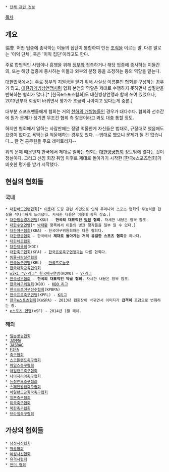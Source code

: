  * [[단체 관련 정보]]

[[목차]]
== 개요 ==
協會. 어떤 업종에 종사하는 이들의 집단이 통합하여 만든 [[조직]]을 이르는 말. 다른 말로는 '이익 단체', 혹은 '이익 집단'이라고도 한다.

주로 합법적인 사업이나 흥행을 위해 [[정부]]와 접촉하거나 해당 업종에 종사하는 이들간의, 또는 해당 업종에 종사하는 이들과 외부의 분쟁 등을 조정하는 등의 역할을 맡는다.

[[대한민국]]에서는 주로 정부의 지원금을 얻기 위해 사실상 이름뿐인 협회를 구성하는 경우가 많고, [[대한경기빙상연맹]]처럼 협회  본연의 역할은 제대로 수행하지 못하면서 삽질만을 반복하는 협회가 많다.[* [한국e스포츠협회]도 대한빙상연맹과 함께 쓰여 있었으나, 2013년부터 회장이 바뀌면서 평가가 조금씩 나아지고 있다는게 중론.]

대부분 스포츠팬들에게 협회는 거의 [[천하의 개쌍놈들]]인 경우가 대다수다. 협회와 선수간에 뭔가 문제가 생기면 무조건 협회 측 잘못이라고 봐도 대충 통할 정도.

하지만 협회에서 일하는 사람딴에는 정말 억울한게 자신들은 법대로, 규정대로 했음에도 요령이 없다고 욕먹는걸 억울해하는 경우도 있다. --법대로 했으니 문제가 될 건 없습니다... 란 건 공무원들 주요 레퍼토리지--

위의 문제 때문인지 한국에서 제대로 일하는 협회는 [[대한양궁협회]] 정도밖에 없다는 것이 정설이다. 그리고 신임 회장 취임 이후로 제대로 돌아가기 시작한 [한국e스포츠협회]가 비슷한 평가를 받기 시작했다.

== 현실의 협회들 ==
=== 국내 ===
 * [[대한배드민턴협회]][* [[이용대]] 도핑 관련 사건으로 인해 우리나라 스포츠 협회의 무능력한 현실을 적나라하게 드려냈다. 자세한 내용은 이용대 항목 참조.]
 * [[대한빙상경기연맹]](KSU) - '''한국의 대표적인 [[막장]] 협회.''' 자세한 내용은 항목 참조.
 * [[대한수영연맹]][* [[박태환]] 항목에서 이들의 병크 행각들을 일부 알 수 있다.]
 * [[대한야구협회]](KBA) - 한국야구위원회와는 다른 협회다.
 * [[대한양궁협회]] - 한국에서 '''제대로 돌아가는 거의 유일한 스포츠 협회'''중 하나다.
 * [[대한체조협회]]
 * [[대한체육회]](KOC)
 * [[대한축구협회]](KFA) - [[한국프로축구연맹]]과는 다른 협회다.
 * [[동물사랑실천협회]]
 * [[한국농구연맹]](KBL) - [[한국프로농구]]
 * [[한국대학교육협의회]] 
 * [[wiki:"V-리그" 한국배구연맹]](KOVO) - [[V-리그]]
 * [[한국성우협회]] - '''한국의 대표적인 약골 협회.''' 자세한 내용은 항목 참조.
 * [[KBO|한국야구위원회]](KBO) - [[KBO 리그]]
 * [[한국프로야구선수협회]](KPBPA)
 * [[한국프로축구연맹]](KPFL) - [[K리그]]
 * [[한국e스포츠협회]](KeSPA) - 2013년 협회장이 바뀌면서 이미지가 '''급격히''' 호감으로 변화하는 중.
 * [[e스포츠 연맹]](eSF) - 2014년 1월 해체.

=== 해외 ===
 * [[일본방송협회]]
 * [[JAMMA]]
 * [[JASRAC]]
 * [[FIFA]]
 * [[축구협회]]
 * [[스코틀랜드축구협회]]
 * [[웨일스축구협회]]
 * [[아일랜드축구협회]]
 * [[나이지리아축구협회]]
 * [[뉴질랜드축구협회]]
 * [[스페인왕립축구협회]]
 * [[아일랜드공화국축구협회]]
 * [[일본축구협회]]
 * [[미국축구협회]]
 * [[북한축구협회]]
 * [[브라질축구협회]]

== 가상의 협회들 ==
 * [[남성사신협회]]
 * [[마술협회]]
 * [[여성사신협회]]
 * [[유격사협회]]
 * [[헌터 협회]]
